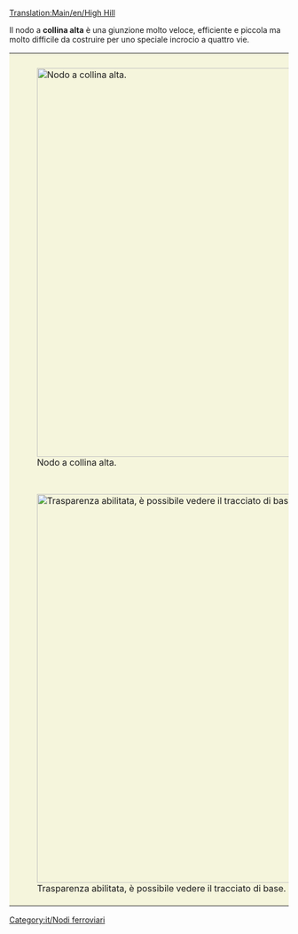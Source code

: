 [[Translation:Main/en/High Hill]]{{it/Nodi ferroviari}}

Il nodo a '''collina alta''' è una giunzione molto veloce, efficiente e piccola ma molto difficile da costruire per uno speciale incrocio a quattro vie.

{{Template:Requisiti nodo/It|Costoso|3|1|1|1|1|0|1|1|0|0|1||I treni guasti bloccano solo la propria linea.|
* Gestisce un numero molto grande di treni alla volta.
* Usa indicazioni speciali
* Piccola area necessaria per realizzarlo (10x12)
* quattro livelli (sei tunnel in tre livelli e due ponti al livello superiore).
* Nessuno o alcune curve strette (vedere versione migliorata per l'alta velocità).
* Nessuno stallo o intralcio tra i treni è possibile.
* Nessuna unione o divisione delle linee nel nodo.
* Possibilità di gestire linee singole e doppie linee. Questo è il motivo per cui non vengono utilizzate unioni o divisioni. Fallo secondo i tuoi desideri.
}}

{|style="border: 0px; margin: 5px auto 25px auto; Border-collapse: separate;" cellspacing="10"
|style="padding: 10px 10px 5px; 10px; background-color: #F5F5DC;"|[[File:en/HighHill.png|center|thumb|700px|Nodo a collina alta.]]
|-
|style="padding: 10px 10px 5px; 10px; background-color: #F5F5DC;"|[[File:en/HighHillX.png|center|thumb|700px|Trasparenza abilitata, è possibile vedere il tracciato di base.]]
|}

[[Category:it/Nodi ferroviari]]